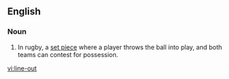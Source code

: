 ==English==

===Noun===
{{wikipedia}}
{{infl|en|noun|head=[[line]]-[[out]]}}

# In rugby, a [[set piece]] where a player throws the ball into play, and both teams can contest for possession.

[[vi:line-out]]
